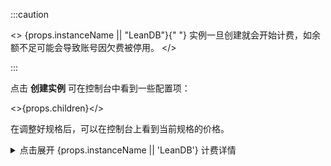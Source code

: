 
:::caution

<>
  {props.instanceName || "LeanDB"}{" "}
  实例一旦创建就会开始计费，如余额不足可能会导致账号因欠费被停用。
</>

:::

点击 **创建实例** 可在控制台中看到一些配置项：

<>{props.children}</>

在调整好规格后，可以在控制台上看到当前规格的价格。

<details>
<summary>点击展开 {props.instanceName || 'LeanDB'} 计费详情</summary>

<p>
  {props.instanceName || "LeanDB"}{" "}
  按天进行扣费，使用时间不足一天也按一天计费，每天扣除前一天的费用。
  {props.instanceName || "LeanDB"} 基于开发者选择的实例规格进行计费，与实际用量无关（即使创建后未使用也会计费）。各规格的价格可以在创建{" "}
  {props.instanceName || "LeanDB"} 时或
  <Conditional brand="leancloud">当前节点的</Conditional>
  价格页面查看，扣费记录可在
  <Conditional brand="leancloud">云服务控制台的消费明细</Conditional>
  <Conditional brand="tds">开发者中心的账单</Conditional>中查看。
</p>

:::danger

<>
  如账号欠费停用超过一个月，{props.instanceName || "LeanDB"}{" "}
  及其中的数据会被彻底删除。
</>

:::

</details>
